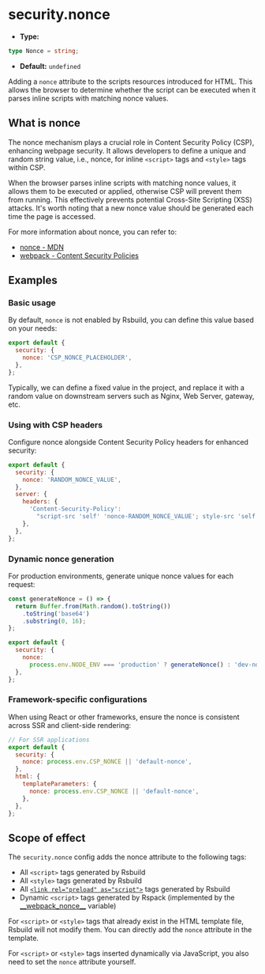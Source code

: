 # security.nonce

- **Type:**

```ts
type Nonce = string;
```

- **Default:** `undefined`

Adding a `nonce` attribute to the scripts resources introduced for HTML. This allows the browser to determine whether the script can be executed when it parses inline scripts with matching nonce values.

## What is nonce

The nonce mechanism plays a crucial role in Content Security Policy (CSP), enhancing webpage security. It allows developers to define a unique and random string value, i.e., nonce, for inline `<script>` tags and `<style>` tags within CSP.

When the browser parses inline scripts with matching nonce values, it allows them to be executed or applied, otherwise CSP will prevent them from running. This effectively prevents potential Cross-Site Scripting (XSS) attacks. It's worth noting that a new nonce value should be generated each time the page is accessed.

For more information about nonce, you can refer to:

- [nonce - MDN](https://developer.mozilla.org/en-US/docs/Web/HTML/Global_attributes/nonce)
- [webpack - Content Security Policies](https://webpack.js.org/guides/csp/)

## Examples

### Basic usage

By default, `nonce` is not enabled by Rsbuild, you can define this value based on your needs:

```js
export default {
  security: {
    nonce: 'CSP_NONCE_PLACEHOLDER',
  },
};
```

Typically, we can define a fixed value in the project, and replace it with a random value on downstream servers such as Nginx, Web Server, gateway, etc.

### Using with CSP headers

Configure nonce alongside Content Security Policy headers for enhanced security:

```js
export default {
  security: {
    nonce: 'RANDOM_NONCE_VALUE',
  },
  server: {
    headers: {
      'Content-Security-Policy':
        "script-src 'self' 'nonce-RANDOM_NONCE_VALUE'; style-src 'self' 'nonce-RANDOM_NONCE_VALUE';",
    },
  },
};
```

### Dynamic nonce generation

For production environments, generate unique nonce values for each request:

```js
const generateNonce = () => {
  return Buffer.from(Math.random().toString())
    .toString('base64')
    .substring(0, 16);
};

export default {
  security: {
    nonce:
      process.env.NODE_ENV === 'production' ? generateNonce() : 'dev-nonce-123',
  },
};
```

### Framework-specific configurations

When using React or other frameworks, ensure the nonce is consistent across SSR and client-side rendering:

```js
// For SSR applications
export default {
  security: {
    nonce: process.env.CSP_NONCE || 'default-nonce',
  },
  html: {
    templateParameters: {
      nonce: process.env.CSP_NONCE || 'default-nonce',
    },
  },
};
```

## Scope of effect

The `security.nonce` config adds the nonce attribute to the following tags:

- All `<script>` tags generated by Rsbuild
- All `<style>` tags generated by Rsbuild
- All [`<link rel="preload" as="script">`](/config/performance/preload) tags generated by Rsbuild
- Dynamic `<script>` tags generated by Rspack (implemented by the [\_\_webpack_nonce\_\_](https://rspack.rs/api/runtime-api/module-variables#__webpack_nonce__) variable)

For `<script>` or `<style>` tags that already exist in the HTML template file, Rsbuild will not modify them. You can directly add the `nonce` attribute in the template.

For `<script>` or `<style>` tags inserted dynamically via JavaScript, you also need to set the `nonce` attribute yourself.
